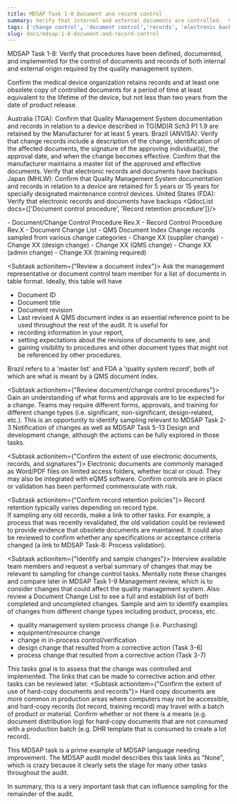 ```yaml
---
title: MDSAP Task 1-8 Document and record control
summary: Verify that internal and external documents are controlled.  Verify that records are controlled and maintained for at least the lifetime of the device, but not less than two years from the date of product release.
tags: ['change control', 'document control','records', 'electronic backups', 'QMS software']
slug: docs/mdsap-1-8-document-and-record-control
---
```


<RegLang>
MDSAP Task 1-8: Verify that procedures have been defined,  documented, and implemented for the control of documents and records of both internal and external origin required by the quality management system. 

Confirm the medical device organization retains records and at least one obsolete copy  of controlled documents for a period of time at least equivalent to the lifetime of the  device, but not less than two years from the date of product release.

Australia (TGA): Confirm that Quality Management System documentation and records in relation to a device described in TG(MD)R Sch3 P1 1.9 are retained by the Manufacturer for at least 5 years.
Brazil (ANVISA): Verify that change records include a description of the change, identification of the affected 
documents, the signature of the approving individual(s), the approval date, and when the change becomes effective. Confirm that the manufacturer maintains a master list of the approved and effective documents. Verify that electronic records and documents have backups
Japan (MHLW): Confirm that Quality Management System documentation and records in relation to a device are 
retained for 5 years or 15 years for specially designated maintenance control devices.
United States (FDA): Verify that electronic records and documents have backups
</RegLang>
<QdocList docs={['Document control procedure', 'Record retention procedure']}/>

<ReportLang>
- Document/Change Control Procedure Rev.X
- Record Control Procedure Rev.X
- Document Change List
- QMS Document Index
Change records sampled from various change categories
- Change XX (supplier change)
- Change XX (design change)
- Change XX (QMS change)
- Change XX (admin change)
- Change XX (training required)
</ReportLang>

<Subtask actionitem={"Review a document index"}>
Ask the management representative or document control team member for a list of documents in table format.  Ideally, this table will have
- Document ID
- Document title
- Document revision
- Last revised
A <Qdoc>QMS document index</Qdoc> is an essential reference point to be used throughout the rest of the audit. It is useful for 
- recording information in your report, 
- setting expectations about the revisions of documents to see, and 
- gaining visibility to procedures and other document types that might not be referenced by other procedures.

Brazil refers to a 'master list' and FDA a 'quality system record', both of which are what is meant by a <Qdoc>QMS document index</Qdoc>.  
</Subtask>

<Subtask actionitem={"Review document/change control procedures"}>
Gain an understanding of what forms and approvals are to be expected for a change. Teams may require different forms,  approvals, and training for different change types (i.e. significant, non-significant, design-related, etc.).
This is an opportunity to identify sampling relevant to <QLink>MDSAP Task 2-3 Notification of changes</QLink> as well as <QLink>MDSAP Task 5-13 Design and development change</QLink>, although the actions can be fully explored in those tasks.
</Subtask>

<Subtask actionitem={"Confirm the extent of use electronic documents, records, and signatures"}>
Electronic documents are commonly managed as Word/PDF files on limited access folders, whether local or cloud.  They may also be integrated with eQMS software.  Confirm controls are in place or validation has been performed commensurate with risk.
</Subtask>

<Subtask actionitem={"Confirm record retention policies"}>
Record retention typically varies depending on record type.  
If sampling any old records, make a link to other tasks.  For example, a process that was recently revalidated, the old validation could be reviewed to provide evidence that obsolete documents are maintained. It could also be reviewed to confirm whether any specifications or acceptance criteria changed (a link to <QLink>MDSAP Task-8: Process validation</QLink>). 
</Subtask>

<Subtask actionitem={"Identify and sample changes"}>
Interview available team members and request a verbal summary of changes that may be relevant to sampling for change control tasks. 
Mentally note these changes and compare later in <QLink>MDSAP Task 1-9 Management review</QLink>, which is to consider changes that could affect the quality management system. 
Also review a <Qdoc>Document Change List</Qdoc> to see a full and establish list of both completed and uncompleted changes.  Sample and aim to identify examples of changes from different change types including product, process, etc.

- quality management system process change (i.e. Purchasing)
- equipment/resource change
- change in in-process control/verification
- <QLink>design change that resulted from a corrective action (Task 3-6)</QLink>
- <QLink>process change that resulted from a corrective action (Task 3-7)</QLink>

This tasks goal is to assess that the change was controlled and implemented.  The links that can be made to corrective action and other tasks can be reviewed later. 
</Subtask>
<Subtask actionitem={"Confirm the extent of use of hard-copy documents and records"}>
Hard copy documents are more common in production areas where computers may not be accessible, and hard-copy records (lot record, training record) may travel with a batch of product or material.
Confirm whether or not there is a means (e.g. document distribution log) for hard-copy documents that are not consumed with a production batch (e.g. DHR template that is consumed to create a lot record).
</Subtask>

This MDSAP task is a prime example of MDSAP language needing improvement.  The MDSAP audit model describes this task links as "None", which is crazy because it clearly sets the stage for many other tasks throughout the audit.

In summary, this is a very important task that can influence sampling for the remainder of the audit. 

 



